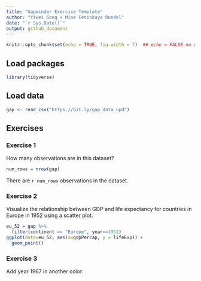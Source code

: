 ```yaml
---
title: "Gapminder Exercise Template"
author: "Yiwei Gong + Mine Cetinkaya Rundel"
date: "`r Sys.Date()`"
output: github_document
---
```


```r
knitr::opts_chunk$set(echo = TRUE, fig.width = 7)  ## echo = FALSE no code shown
```


## Load packages

```r
library(tidyverse)
```


## Load data

```r
gap <- read_csv("https://bit.ly/gap_data_upd")
```

## Exercises

### Exercise 1

How many observations are in this dataset?

```r
num_rows = nrow(gap)
```

There are `r num_rows` observations in the dataset.

### Exercise 2

Visualize the relationship between GDP and life expectancy for 
countries in Europe in 1952 using a scatter plot.

```r
eu_52 = gap %>%
  filter(continent == "Europe", year==1952)
ggplot(data=eu_52, aes(x=gdpPercap, y = lifeExp)) +
  geom_point()
```

### Exercise 3

Add year 1967 in another color.

```r
```

